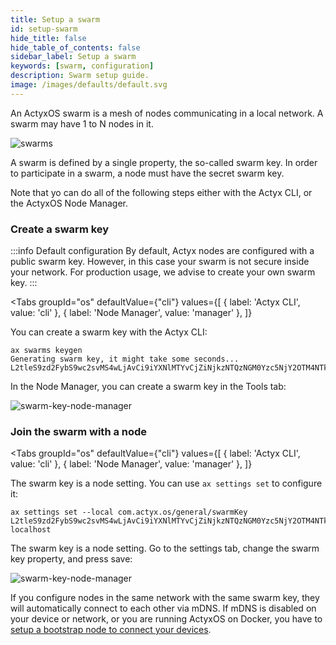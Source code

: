```yaml
---
title: Setup a swarm
id: setup-swarm
hide_title: false
hide_table_of_contents: false
sidebar_label: Setup a swarm
keywords: [swarm, configuration]
description: Swarm setup guide.
image: /images/defaults/default.svg
---
```



An ActyxOS swarm is a mesh of nodes communicating in a local network. A swarm may have 1 to N nodes in it.
  
![swarms](/images/how-to/swarms/swarms.svg)

A swarm is defined by a single property, the so-called swarm key.
In order to participate in a swarm, a node must have the secret swarm key.

Note that yo can do all of the following steps either with the Actyx CLI, or the ActyxOS Node Manager.

### Create a swarm key

:::info Default configuration
By default, Actyx nodes are configured with a public swarm key.
However, in this case your swarm is not secure inside your network.
For production usage, we advise to create your own swarm key.
:::

<Tabs
  groupId="os"
  defaultValue={"cli"}
  values={[
    { label: 'Actyx CLI', value: 'cli' },
    { label: 'Node Manager', value: 'manager' },
  ]}
>

<TabItem value="cli">

You can create a swarm key with the Actyx CLI:

```text
ax swarms keygen
Generating swarm key, it might take some seconds...
L2tleS9zd2FybS9wc2svMS4wLjAvCi9iYXNlMTYvCjZiNjkzNTQzNGM0Yzc5NjY2OTM4NTkzMjM0Njg0MTY5MzA3NzQ1NmU0MjVhMzk2ZDU3NmE3OTRmNTIzMTc3NTk=
```

</TabItem>
<TabItem value="manager">

In the Node Manager, you can create a swarm key in the Tools tab:

![swarm-key-node-manager](/images/how-to/swarms/swarm-key-node-manager.png)

</TabItem>
</Tabs>

### Join the swarm with a node

<Tabs
  groupId="os"
  defaultValue={"cli"}
  values={[
    { label: 'Actyx CLI', value: 'cli' },
    { label: 'Node Manager', value: 'manager' },
  ]}
>

<TabItem value="cli">

The swarm key is a node setting. You can use `ax settings set` to configure it:

```text
ax settings set --local com.actyx.os/general/swarmKey L2tleS9zd2FybS9wc2svMS4wLjAvCi9iYXNlMTYvCjZiNjkzNTQzNGM0Yzc5NjY2OTM4NTkzMjM0Njg0MTY5MzA3NzQ1NmU0MjVhMzk2ZDU3NmE3OTRmNTIzMTc3NTk= localhost
```

</TabItem>
<TabItem value="manager">

The swarm key is a node setting. Go to the settings tab, change the swarm key property, and press save:

![swarm-key-node-manager](/images/how-to/swarms/configure-swarm-key-node-manager.png)

</TabItem>
</Tabs>

If you configure nodes in the same network with the same swarm key, they will automatically connect to each other via mDNS.
If mDNS is disabled on your device or network, or you are running ActyxOS on Docker, you have to [setup a bootstrap node to connect your devices](setup-bootstrap-node.mdx).

<!-- TODO write peer discovery
For more information on how nodes discover and connect to each other, please check out our conceptual guide on peer discovery.
-->
